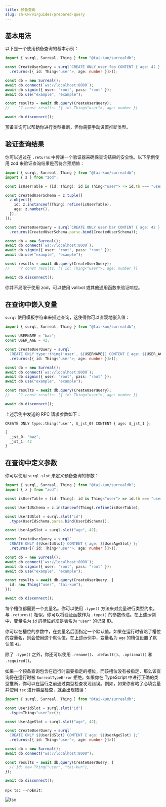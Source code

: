 ```yaml
---
title: 预备查询
slug: zh-CN/v1/guides/prepared-query
---
```


## 基本用法

以下是一个使用预备查询的基本示例：

```ts
import { surql, Surreal, Thing } from "@tai-kun/surrealdb";

const CreateUserQuery = surql`CREATE ONLY user:foo CONTENT { age: 42 };`
  .returns<[{ id: Thing<"user">, age: number }]>();

const db = new Surreal();
await db.connect(`ws://localhost:8000`);
await db.signin({ user: "root", pass: "root" });
await db.use("example", "example");

const results = await db.query(CreateUserQuery);
//    ^? const results: [{ id: Thing<"user">, age: number }]

await db.disconnect();
```

预备查询可以帮助你进行类型推断，但你需要手动设置推断类型。

## 验证查询结果

你可以通过在 `.returns` 中传递一个验证器来确保查询结果的安全性。以下示例使用 zod 来验证查询结果是否符合预期值：

```ts
import { surql, Surreal, Thing } from "@tai-kun/surrealdb";
import { z } from "zod";

const isUserTable = (id: Thing): id is Thing<"user"> => id.tb === "user";

const CreatedUserSchema = z.tuple([
  z.object({
    id: z.instanceof(Thing).refine(isUserTable),
    age: z.number(),
  }),
]);

const CreateUserQuery = surql`CREATE ONLY user:bar CONTENT { age: 42 };`
  .returns(CreatedUserSchema.parse.bind(CreatedUserSchema));

const db = new Surreal();
await db.connect(`ws://localhost:8000`);
await db.signin({ user: "root", pass: "root" });
await db.use("example", "example");

const results = await db.query(CreateUserQuery);
//    ^? const results: [{ id: Thing<"user">, age: number }]

await db.disconnect();
```

你并不局限于使用 zod，可以使用 valibot 或其他通用函数来验证响应。

## 在查询中嵌入变量

`surql` 使用模板字符串来描述查询，这使得你可以直观地嵌入值：

```ts
import { surql, Surreal, Thing } from "@tai-kun/surrealdb";

const USERNAME = "baz";
const USER_AGE = 42;

const CreateUserQuery = surql`
  CREATE ONLY type::thing('user', ${USERNAME}) CONTENT { age: ${USER_AGE} };`
  .returns<[{ id: Thing<"user">; age: number }]>();

const db = new Surreal();
await db.connect(`ws://localhost:8000`);
await db.signin({ user: "root", pass: "root" });
await db.use("example", "example");

const results = await db.query(CreateUserQuery);
//    ^? const results: [{ id: Thing<"user">, age: number }]

await db.disconnect();
```

上述示例中发送的 RPC 请求参数如下：

```text
CREATE ONLY type::thing('user', $_jst_0) CONTENT { age: $_jst_1 };
```

```ts
{
  _jst_0: "baz",
  _jst_1: 42
}
```

## 在查询中定义参数

你可以使用 `surql.slot` 来定义预备查询的参数：

```ts
import { surql, Surreal, Thing } from "@tai-kun/surrealdb";
import { z } from "zod";

const isUserTable = (id: Thing): id is Thing<"user"> => id.tb === "user";

const UserIdSchema = z.instanceof(Thing).refine(isUserTable);

const UserIdSlot = surql.slot("id")
  .type(UserIdSchema.parse.bind(UserIdSchema));

const UserAgeSlot = surql.slot("age", 42);

const CreateUserQuery = surql`
  CREATE ONLY ${UserIdSlot} CONTENT { age: ${UserAgeSlot} };`
  .returns<[{ id: Thing<"user">; age: number }]>();

const db = new Surreal();
await db.connect(`ws://localhost:8000`);
await db.signin({ user: "root", pass: "root" });
await db.use("example", "example");

const results = await db.query(CreateUserQuery, {
  id: new Thing("user", "tai-kun"),
});

await db.disconnect();
```

每个槽位都需要一个变量名。你可以使用 `.type()` 方法来对变量进行类型约束。与 `.returns()` 相似，你可以将验证函数作为 `.type()` 的参数传递。在上述示例中，变量名为 `id` 的槽位必须是表名为 `"user"` 的记录 ID。

你可以在槽位的参数中，在变量名后面指定一个默认值。如果在运行时省略了槽位的变量名，则会使用这个默认值。在上述示例中，变量名为 `age` 的槽位设置了默认值 `42`。

除了 `.type()` 之外，你还可以使用 `.rename()`、`.default()`、`.optional()` 和 `.required()`。

如果一个预备查询包含在运行时需要指定的槽位，而该槽位没有被指定，那么该查询将在运行时被 `SurrealTypeError` 拒绝。如果你在 TypeScript 中进行正确的类型推断，你可以在运行之前通过类型检查发现错误。例如，如果你省略了必填变量并使用 `tsc` 进行类型检查，就会出现错误：

```ts
import { surql, Surreal, Thing } from "@tai-kun/surrealdb";

const UserIdSlot = surql.slot("id")
  .type<Thing<"user">>();

const UserAgeSlot = surql.slot("age", 42);

const CreateUserQuery = surql`
  CREATE ONLY ${UserIdSlot} CONTENT { age: ${UserAgeSlot} };`
  .returns<[{ id: Thing<"user">, age: number }]>()

const db = new Surreal();
await db.connect("ws://localhost:8000");

const results = await db.query(CreateUserQuery, {
  // id: new Thing("user", "tai-kun"),
});

await db.disconnect();
```

`npx tsc --noEmit`:

![tsc](./tsc.png)
